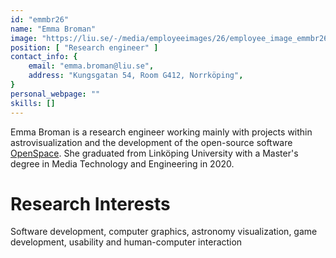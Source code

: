 ```yaml
---
id: "emmbr26"
name: "Emma Broman"
image: "https://liu.se/-/media/employeeimages/26/employee_image_emmbr26.jpeg"
position: [ "Research engineer" ]
contact_info: {
    email: "emma.broman@liu.se",
    address: "Kungsgatan 54, Room G412, Norrköping",
}
personal_webpage: ""
skills: []
---
```


Emma Broman is a research engineer working mainly with projects within astrovisualization and the development of the open-source software [OpenSpace](https://www.openspaceproject.com/). She graduated from Linköping University with a Master's degree in Media Technology and Engineering in 2020.

# Research Interests
Software development, computer graphics, astronomy visualization, game development, usability and human-computer interaction
